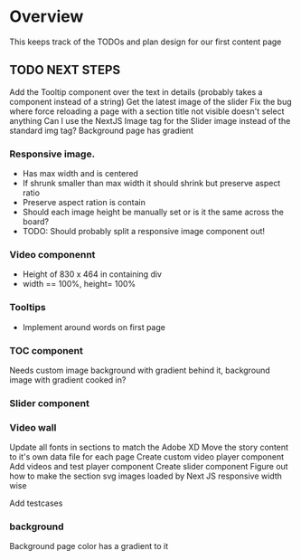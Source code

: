 # Overview

This keeps track of the TODOs and plan design for our first content page

## TODO NEXT STEPS

Add the Tooltip component over the text in details (probably takes a component instead of a string)
Get the latest image of the slider
Fix the bug where force reloading a page with a section title not visible doesn't select anything
Can I use the NextJS Image tag for the Slider image instead of the standard img tag?
Background page has gradient


### Responsive image.

- Has max width and is centered
- If shrunk smaller than max width it should shrink but preserve aspect ratio
- Preserve aspect ration is contain
- Should each image height be manually set or is it the same across the board?
- TODO: Should probably split a responsive image component out!

### Video componennt

- Height of 830 x 464 in containing div
- width == 100%, height= 100%

### Tooltips

- Implement around words on first page

### TOC component

Needs custom image background with gradient behind it, background image with gradient cooked in?

### Slider component

### Video wall

Update all fonts in sections to match the Adobe XD
Move the story content to it's own data file for each page
Create custom video player component
Add videos and test player component
Create slider component
Figure out how to make the section svg images loaded by Next JS responsive width wise

Add testcases

### background
Background page color has a gradient to it